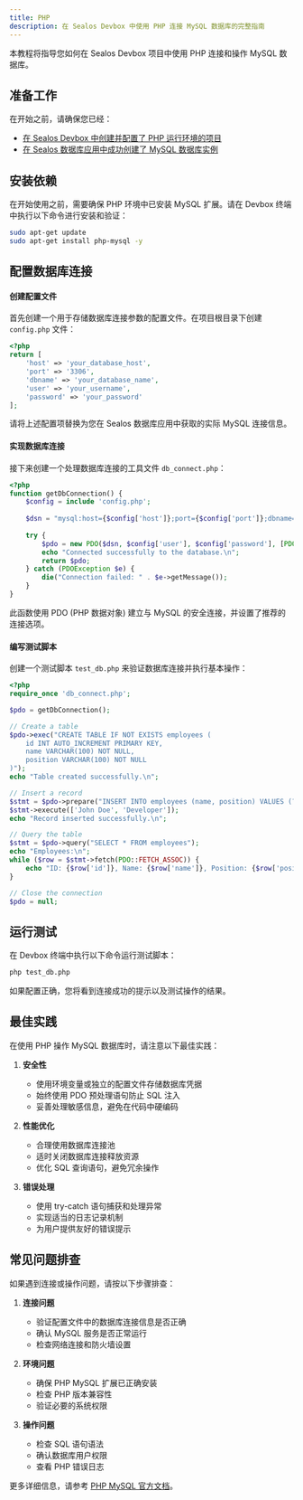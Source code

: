 ```yaml
---
title: PHP
description: 在 Sealos Devbox 中使用 PHP 连接 MySQL 数据库的完整指南
---
```


本教程将指导您如何在 Sealos Devbox 项目中使用 PHP 连接和操作 MySQL 数据库。

## 准备工作

在开始之前，请确保您已经：

- [在 Sealos Devbox 中创建并配置了 PHP 运行环境的项目](/docs/guides/fundamentals/create-a-project)
- [在 Sealos 数据库应用中成功创建了 MySQL 数据库实例](./)

## 安装依赖

在开始使用之前，需要确保 PHP 环境中已安装 MySQL 扩展。请在 Devbox 终端中执行以下命令进行安装和验证：

```bash
sudo apt-get update
sudo apt-get install php-mysql -y
```

## 配置数据库连接

<div className='steps [&_h4]:step'>

#### 创建配置文件

首先创建一个用于存储数据库连接参数的配置文件。在项目根目录下创建 `config.php` 文件：

```php title="config.php"
<?php
return [
    'host' => 'your_database_host',
    'port' => '3306',
    'dbname' => 'your_database_name',
    'user' => 'your_username',
    'password' => 'your_password'
];
```

请将上述配置项替换为您在 Sealos 数据库应用中获取的实际 MySQL 连接信息。

#### 实现数据库连接

接下来创建一个处理数据库连接的工具文件 `db_connect.php`：

```php title="db_connect.php"
<?php
function getDbConnection() {
    $config = include 'config.php';
    
    $dsn = "mysql:host={$config['host']};port={$config['port']};dbname={$config['dbname']};charset=utf8mb4";
    
    try {
        $pdo = new PDO($dsn, $config['user'], $config['password'], [PDO::ATTR_ERRMODE => PDO::ERRMODE_EXCEPTION]);
        echo "Connected successfully to the database.\n";
        return $pdo;
    } catch (PDOException $e) {
        die("Connection failed: " . $e->getMessage());
    }
}
```

此函数使用 PDO (PHP 数据对象) 建立与 MySQL 的安全连接，并设置了推荐的连接选项。

#### 编写测试脚本

创建一个测试脚本 `test_db.php` 来验证数据库连接并执行基本操作：

```php title="test_db.php"
<?php
require_once 'db_connect.php';

$pdo = getDbConnection();

// Create a table
$pdo->exec("CREATE TABLE IF NOT EXISTS employees (
    id INT AUTO_INCREMENT PRIMARY KEY,
    name VARCHAR(100) NOT NULL,
    position VARCHAR(100) NOT NULL
)");
echo "Table created successfully.\n";

// Insert a record
$stmt = $pdo->prepare("INSERT INTO employees (name, position) VALUES (?, ?)");
$stmt->execute(['John Doe', 'Developer']);
echo "Record inserted successfully.\n";

// Query the table
$stmt = $pdo->query("SELECT * FROM employees");
echo "Employees:\n";
while ($row = $stmt->fetch(PDO::FETCH_ASSOC)) {
    echo "ID: {$row['id']}, Name: {$row['name']}, Position: {$row['position']}\n";
}

// Close the connection
$pdo = null;
```

</div>

## 运行测试

在 Devbox 终端中执行以下命令运行测试脚本：

```bash
php test_db.php
```

如果配置正确，您将看到连接成功的提示以及测试操作的结果。

## 最佳实践

在使用 PHP 操作 MySQL 数据库时，请注意以下最佳实践：

1. **安全性**
   - 使用环境变量或独立的配置文件存储数据库凭据
   - 始终使用 PDO 预处理语句防止 SQL 注入
   - 妥善处理敏感信息，避免在代码中硬编码

2. **性能优化**
   - 合理使用数据库连接池
   - 适时关闭数据库连接释放资源
   - 优化 SQL 查询语句，避免冗余操作

3. **错误处理**
   - 使用 try-catch 语句捕获和处理异常
   - 实现适当的日志记录机制
   - 为用户提供友好的错误提示

## 常见问题排查

如果遇到连接或操作问题，请按以下步骤排查：

1. **连接问题**
   - 验证配置文件中的数据库连接信息是否正确
   - 确认 MySQL 服务是否正常运行
   - 检查网络连接和防火墙设置

2. **环境问题**
   - 确保 PHP MySQL 扩展已正确安装
   - 检查 PHP 版本兼容性
   - 验证必要的系统权限

3. **操作问题**
   - 检查 SQL 语句语法
   - 确认数据库用户权限
   - 查看 PHP 错误日志

更多详细信息，请参考 [PHP MySQL 官方文档](https://www.php.net/manual/zh/book.mysql.php)。